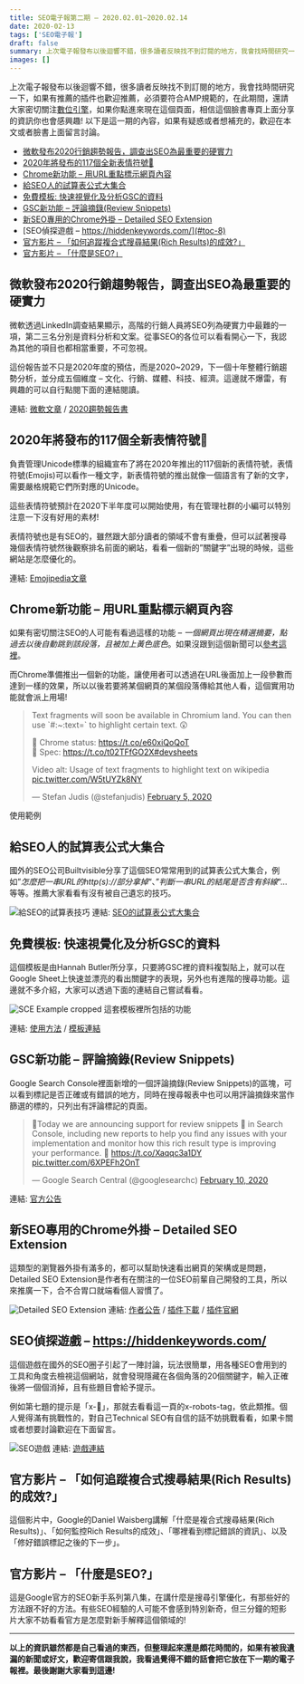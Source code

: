 ```yaml
---
title: SEO電子報第二期 – 2020.02.01~2020.02.14
date: 2020-02-13
tags: ['SEO電子報']
draft: false
summary: 上次電子報發布以後迴響不錯，很多讀者反映找不到訂閱的地方，我會找時間研究一下，如果有推薦的插件也歡迎推薦，必須要符合AMP規範的，在此期間，還請大家密切關注數位引擎，如果你點進來現在這個頁面，相信這個臉書專頁上面分享的資訊你也會感興趣! 以下是這一期的內容，如果有疑惑或者想補充的，歡迎在本文或者臉書上面留言討論。
images: []
---
```


上次電子報發布以後迴響不錯，很多讀者反映找不到訂閱的地方，我會找時間研究一下，如果有推薦的插件也歡迎推薦，必須要符合AMP規範的，在此期間，還請大家密切關注[數位引擎](https://www.facebook.com/searchenginecommunity/)，如果你點進來現在這個頁面，相信這個臉書專頁上面分享的資訊你也會感興趣! 以下是這一期的內容，如果有疑惑或者想補充的，歡迎在本文或者臉書上面留言討論。

* [微軟發布2020行銷趨勢報告，調查出SEO為最重要的硬實力](#toc-1)
* [2020年將發布的117個全新表情符號🤗](#toc-2)
* [Chrome新功能 – 用URL重點標示網頁內容](#toc-3)
* [給SEO人的試算表公式大集合](#toc-4)
* [免費模板: 快速視覺化及分析GSC的資料](#toc-5)
* [GSC新功能 – 評論摘錄(Review Snippets)](#toc-6)
* [新SEO專用的Chrome外掛 – Detailed SEO Extension](#toc-7)
* [SEO偵探遊戲 – https://hiddenkeywords.com/](#toc-8)
* [官方影片 – 「如何追蹤複合式搜尋結果(Rich Results)的成效?」](#toc-9)
* [官方影片 – 「什麼是SEO?」](#toc-10)

## 微軟發布2020行銷趨勢報告，調查出SEO為最重要的硬實力

微軟透過LinkedIn調查結果顯示，高階的行銷人員將SEO列為硬實力中最難的一項，第二三名分別是資料分析和文案。從事SEO的各位可以看看開心一下，我認為其他的項目也都相當重要，不可忽視。

這份報告並不只是2020年度的預估，而是2020\~2029，下一個十年整體行銷趨勢分析，並分成五個維度 – 文化、行銷、媒體、科技、經濟。這邊就不爆雷，有興趣的可以自行點閱下面的連結閱讀。

連結: [微軟文章](https://about.ads.microsoft.com/en-us/blog/post/january-2020/2020-vision-trends-to-define-the-next-decade) / [2020趨勢報告書](https://advertiseonbing-blob.azureedge.net/blob/bingads/media/library/docs/o/2020-vision-trends-for-the-next-decade-microsoft-advertising-brand-studio.pdf)

## 2020年將發布的117個全新表情符號🤗

負責管理Unicode標準的組織宣布了將在2020年推出的117個新的表情符號，表情符號(Emojis)可以看作一種文字，新表情符號的推出就像一個語言有了新的文字，需要嚴格規範它們所對應的Unicode。

這些表情符號預計在2020下半年度可以開始使用，有在管理社群的小編可以特別注意一下沒有好用的素材! 

表情符號也是有SEO的，雖然跟大部分讀者的領域不會有重疊，但可以試著搜尋幾個表情符號然後觀察排名前面的網站，看看一個新的”關鍵字”出現的時候，這些網站是怎麼優化的。


連結: [Emojipedia文章](https://blog.emojipedia.org/117-new-emojis-in-final-list-for-2020/)

## Chrome新功能 – 用URL重點標示網頁內容

如果有密切關注SEO的人可能有看過這樣的功能 – *一個網頁出現在精選摘要，點過去以後自動跳到該段落，且被加上黃色底色*。如果沒跟到這個新聞可以[參考這裡](https://searchengineland.com/google-testing-highlighting-content-on-site-based-on-the-search-result-clicked-321016)。

而Chrome準備推出一個新的功能，讓使用者可以透過在URL後面加上一段參數而達到一樣的效果，所以以後若要將某個網頁的某個段落傳給其他人看，這個實用功能就會派上用場! 


> Text fragments will soon be available in Chromium land. You can then use \`\#:\~:text\=\` to highlight certain text. 😲  
>   
> 🔗 Chrome status: <https://t.co/e60xiQoQoT>  
> 🔗 Spec: <https://t.co/t02TFfGO2X>[\#devsheets](https://twitter.com/hashtag/devsheets?src=hash&ref_src=twsrc%5Etfw)  
>   
> Video alt: Usage of text fragments to highlight text on wikipedia [pic.twitter.com/W5tUYZk8NY](https://t.co/W5tUYZk8NY)
> 
> — Stefan Judis (@stefanjudis) [February 5, 2020](https://twitter.com/stefanjudis/status/1225133056736088065?ref_src=twsrc%5Etfw)


使用範例

## 給SEO人的試算表公式大集合

國外的SEO公司Builtvisible分享了這個SEO常常用到的試算表公式大集合，例如”*怎麼把一串URL的http(s)://部分拿掉*“、”*判斷一串URL的結尾是否含有斜線*“…等等。推薦大家看看有沒有被自己遺忘的技巧。

![給SEO的試算表技巧](https://www.darrenhuang.com/wp-content/uploads/2020/02/給SEO的試算表技巧-1024x462.png)
連結: [SEO的試算表公式大集合](https://docs.google.com/spreadsheets/d/1tPpjeILWi8ujMKCny-LrsZHkylEtrrAywz_Z14dBqk0/)

## 免費模板: 快速視覺化及分析GSC的資料

這個模板是由Hannah Butler所分享，只要將GSC裡的資料複製貼上，就可以在Google Sheet上快速並漂亮的看出關鍵字的表現，另外也有進階的搜尋功能。這邊就不多介紹，大家可以透過下面的連結自己嘗試看看。

![SCE Example cropped](https://www.darrenhuang.com/wp-content/uploads/2020/02/SCE-Example-cropped.png)
這套模板裡所包括的功能

連結: [使用方法](https://www.hannahrampton.co.uk/search-console-explorer-sheet-free-google-sheet/) / [模板連結](https://bit.ly/SCE-Sheet)

## GSC新功能 – 評論摘錄(Review Snippets)

Google Search Console裡面新增的一個評論摘錄(Review Snippets)的區塊，可以看到標記是否正確或有錯誤的地方，同時在搜尋報表中也可以用評論摘錄來當作篩選的標的，只列出有評論標記的頁面。


> 📢Today we are announcing support for review snippets 🌟 in Search Console, including new reports to help you find any issues with your implementation and monitor how this rich result type is improving your performance. 🎉 <https://t.co/Xaqqc3a1DY> [pic.twitter.com/6XPEFh2OnT](https://t.co/6XPEFh2OnT)
> 
> — Google Search Central (@googlesearchc) [February 10, 2020](https://twitter.com/googlesearchc/status/1226922920884097025?ref_src=twsrc%5Etfw)

連結: [官方公告](https://webmasters.googleblog.com/2020/02/review-snippets.html)

## 新SEO專用的Chrome外掛 – Detailed SEO Extension

這類型的瀏覽器外掛有滿多的，都可以幫助快速看出網頁的架構或是問題，Detailed SEO Extension是作者有在關注的一位SEO前輩自己開發的工具，所以來推廣一下，合不合胃口就端看個人習慣了。

![Detailed SEO Extension](https://www.darrenhuang.com/wp-content/uploads/2020/02/Detailed-SEO-Extension-1024x599.png)
連結: [作者公告](https://twitter.com/ViperChill) / [插件下載](https://chrome.google.com/webstore/detail/detailed-seo-extension/pfjdepjjfjjahkjfpkcgfmfhmnakjfba) / [插件官網](https://detailed.com/extension/) 

## SEO偵探遊戲 – https://hiddenkeywords.com/

這個遊戲在國外的SEO圈子引起了一陣討論，玩法很簡單，用各種SEO會用到的工具和角度去檢視這個網站，就會發現隱藏在各個角落的20個關鍵字，輸入正確後將一個個消掉，且有些題目會給予提示。

例如第七題的提示是「x\-🤖」，那就去看看這一頁的x\-robots\-tag，依此類推。個人覺得滿有挑戰性的，對自己Technical SEO有自信的話不妨挑戰看看，如果卡關或者想要討論歡迎在下面留言。

![SEO遊戲](https://www.darrenhuang.com/wp-content/uploads/2020/02/SEO遊戲-1024x513.png)
連結: [遊戲連結](https://hiddenkeywords.com/)

## 官方影片 – 「如何追蹤複合式搜尋結果(Rich Results)的成效?」

這個影片中，Google的Daniel Waisberg講解「什麼是複合式搜尋結果(Rich Results)」、「如何監控Rich Results的成效」、「哪裡看到標記錯誤的資訊」、以及「修好錯誤標記之後的下一步」。


## 官方影片 – 「什麼是SEO?」

這是Google官方的SEO新手系列第八集，在講什麼是搜尋引擎優化，有那些好的方法跟不好的方法。有些SEO經驗的人可能不會感到特別新奇，但三分鐘的短影片大家不妨看看官方是怎麼對新手解釋這個領域的! 



---

**以上的資訊雖然都是自己看過的東西，但整理起來還是頗花時間的，如果有被我遺漏的新聞或好文，歡迎寄信跟我說，我看過覺得不錯的話會把它放在下一期的電子報裡。最後謝謝大家看到這邊!**


